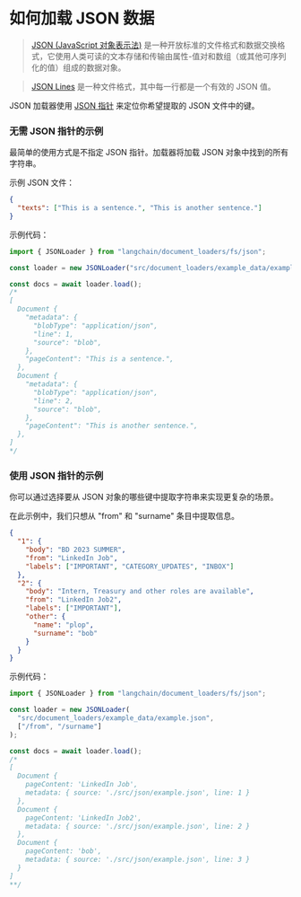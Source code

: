 # 如何加载 JSON 数据

> [JSON (JavaScript 对象表示法)](https://zh.wikipedia.org/wiki/JSON) 是一种开放标准的文件格式和数据交换格式，它使用人类可读的文本存储和传输由属性-值对和数组（或其他可序列化的值）组成的数据对象。

> [JSON Lines](https://jsonlines.org/) 是一种文件格式，其中每一行都是一个有效的 JSON 值。

JSON 加载器使用 [JSON 指针](https://github.com/janl/node-jsonpointer) 来定位你希望提取的 JSON 文件中的键。

### 无需 JSON 指针的示例

最简单的使用方式是不指定 JSON 指针。加载器将加载 JSON 对象中找到的所有字符串。

示例 JSON 文件：

```json
{
  "texts": ["This is a sentence.", "This is another sentence."]
}
```

示例代码：

```typescript
import { JSONLoader } from "langchain/document_loaders/fs/json";

const loader = new JSONLoader("src/document_loaders/example_data/example.json");

const docs = await loader.load();
/*
[
  Document {
    "metadata": {
      "blobType": "application/json",
      "line": 1,
      "source": "blob",
    },
    "pageContent": "This is a sentence.",
  },
  Document {
    "metadata": {
      "blobType": "application/json",
      "line": 2,
      "source": "blob",
    },
    "pageContent": "This is another sentence.",
  },
]
*/
```

### 使用 JSON 指针的示例

你可以通过选择要从 JSON 对象的哪些键中提取字符串来实现更复杂的场景。

在此示例中，我们只想从 "from" 和 "surname" 条目中提取信息。

```json
{
  "1": {
    "body": "BD 2023 SUMMER",
    "from": "LinkedIn Job",
    "labels": ["IMPORTANT", "CATEGORY_UPDATES", "INBOX"]
  },
  "2": {
    "body": "Intern, Treasury and other roles are available",
    "from": "LinkedIn Job2",
    "labels": ["IMPORTANT"],
    "other": {
      "name": "plop",
      "surname": "bob"
    }
  }
}
```

示例代码：

```typescript
import { JSONLoader } from "langchain/document_loaders/fs/json";

const loader = new JSONLoader(
  "src/document_loaders/example_data/example.json",
  ["/from", "/surname"]
);

const docs = await loader.load();
/*
[
  Document {
    pageContent: 'LinkedIn Job',
    metadata: { source: './src/json/example.json', line: 1 }
  },
  Document {
    pageContent: 'LinkedIn Job2',
    metadata: { source: './src/json/example.json', line: 2 }
  },
  Document {
    pageContent: 'bob',
    metadata: { source: './src/json/example.json', line: 3 }
  }
]
**/
```
